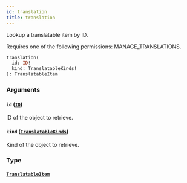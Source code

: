 ```yaml
---
id: translation
title: translation
---
```


Lookup a translatable item by ID.

Requires one of the following permissions: MANAGE_TRANSLATIONS.

```graphql
translation(
  id: ID!
  kind: TranslatableKinds!
): TranslatableItem
```

### Arguments

#### `id` ([`ID`](../../../developer/api-reference/scalars/id))

ID of the object to retrieve.

#### `kind` ([`TranslatableKinds`](../../../developer/api-reference/enums/translatable-kinds))

Kind of the object to retrieve.

### Type

#### [`TranslatableItem`](../../../developer/api-reference/unions/translatable-item)
